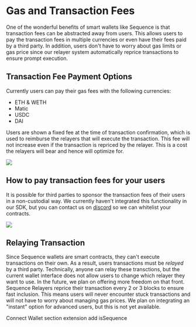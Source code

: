 # Gas and Transaction Fees

One of the wonderful benefits of smart wallets like Sequence is that transaction fees
can be abstracted away from users. This allows users to pay the transaction fees in
multiple currencies or even have their fees paid by a third party. In addition, users
don't have to worry about gas limits or gas price since our relayer system automatically
reprice transactions to ensure prompt execution.

## Transaction Fee Payment Options 
Currently users can pay their gas fees with the following currencies:
- ETH & WETH
- Matic
- USDC
- DAI

Users are shown a fixed fee at the time of transaction confirmation, which is used to reimburse the relayers that will execute the transaction. This fee will not increase even if the transaction is repriced by the relayer. This is a cost the relayers will bear and hence will optimize for.

<div class="text--center">
  <img src="/img/sequence_fee_options.png" />
</div>

## How to pay transaction fees for your users
It is possible for third parties to sponsor the transaction fees of their users in a non-custodial way. We currently haven't integrated this functionality in our SDK, but you can contact us on [discord](https://chat.sequence.build/) so we can whitelist your contracts.

<div class="text--center">
  <img src="/img/sequence_free_fee.png" />
</div>

## Relaying Transaction
Since Sequence wallets are smart contracts, they can't execute transactions on their own. As a result, users transactions must be *relayed* by a third party. Technically, anyone can relay these transctions, but the current wallet interface does not allow users to change which relayer they want to use. In the future, we plan on offering more freedom on that front.
Sequence Relayers reprice their transaction every 2 or 3 blocks to ensure fast inclusion. This means users will never encounter stuck transactions and will not have to worry about managing gas prices. We plan on integrating an "instant" option for advanced users, but this is not yet available.


Connect Wallet section
extension add isSequence